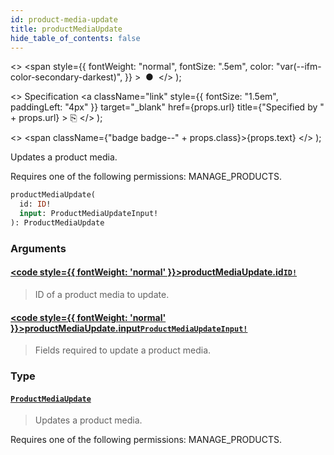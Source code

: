 ```yaml
---
id: product-media-update
title: productMediaUpdate
hide_table_of_contents: false
---
```


  <>
    <span
      style={{
        fontWeight: "normal",
        fontSize: ".5em",
        color: "var(--ifm-color-secondary-darkest)",
      }}
    >
      &nbsp;●&nbsp;
    </span>
  </>
);

  <>
    Specification
    <a
      className="link"
      style={{ fontSize: "1.5em", paddingLeft: "4px" }}
      target="\_blank"
      href={props.url}
      title={"Specified by " + props.url}
    >
      ⎘
    </a>
  </>
);

  <>
    <span className={"badge badge--" + props.class}>{props.text}</span>
  </>
);

Updates a product media.

Requires one of the following permissions: MANAGE_PRODUCTS.

```graphql
productMediaUpdate(
  id: ID!
  input: ProductMediaUpdateInput!
): ProductMediaUpdate
```

### Arguments

#### [<code style={{ fontWeight: 'normal' }}>productMediaUpdate.<b>id</b></code>](#)<Bullet />[`ID!`](../../../storefront/miscellaneous/scalars/id) <Badge class="secondary" text="non-null"/> <Badge class="secondary" text="scalar"/>

> ID of a product media to update.

#### [<code style={{ fontWeight: 'normal' }}>productMediaUpdate.<b>input</b></code>](#)<Bullet />[`ProductMediaUpdateInput!`](../../../storefront/products/inputs/product-media-update-input) <Badge class="secondary" text="non-null"/> <Badge class="secondary" text="input"/>

> Fields required to update a product media.

### Type

#### [`ProductMediaUpdate`](../../../storefront/products/objects/product-media-update) <Badge class="secondary" text="object"/>

> Updates a product media.

Requires one of the following permissions: MANAGE_PRODUCTS.

>
